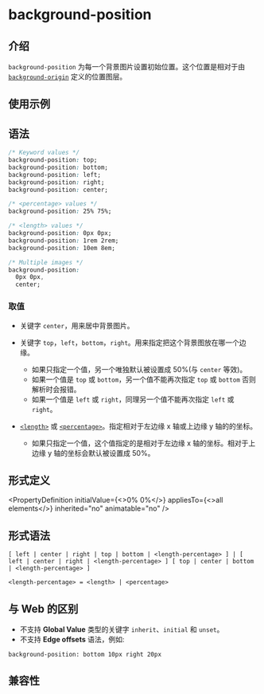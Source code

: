 # background-position

## 介绍

`background-position` 为每一个背景图片设置初始位置。这个位置是相对于由 [`background-origin`](./background-origin.mdx) 定义的位置图层。

## 使用示例


<Go
  example="css-api"
  defaultFile="src/background-position/App.tsx"
  img="https://lf-lynx.tiktok-cdns.com/obj/lynx-artifacts-oss-sg/lynx-website/assets/doc/css/background-position.jpg"
  defaultEntryFile="dist/background-position.lynx.bundle"
  entry="src/background-position"
/>

## 语法

```css
/* Keyword values */
background-position: top;
background-position: bottom;
background-position: left;
background-position: right;
background-position: center;

/* <percentage> values */
background-position: 25% 75%;

/* <length> values */
background-position: 0px 0px;
background-position: 1rem 2rem;
background-position: 10em 8em;

/* Multiple images */
background-position:
  0px 0px,
  center;
```

### 取值

- 关键字 `center`，用来居中背景图片。

- 关键字 `top`，`left`，`bottom`，`right`。用来指定把这个背景图放在哪一个边缘。

  - 如果只指定一个值，另一个唯独默认被设置成 50%(与 `center` 等效)。
  - 如果一个值是 `top` 或 `bottom`，另一个值不能再次指定 `top` 或 `bottom` 否则解析时会报错。
  - 如果一个值是 `left` 或 `right`，同理另一个值不能再次指定 `left` 或 `right`。

- [`<length>`](/api/css/data-type/length.mdx) 或 [`<percentage>`](/api/css/data-type/percentage.mdx)。指定相对于左边缘 x 轴或上边缘 y 轴的的坐标。
  - 如果只指定一个值，这个值指定的是相对于左边缘 x 轴的坐标。相对于上边缘 y 轴的坐标会默认被设置成 50%。

## 形式定义


<PropertyDefinition
  initialValue={<>0% 0%</>}
  appliesTo={<>all elements</>}
  inherited="no"
  animatable="no"
/>

## 形式语法

```
[ left | center | right | top | bottom | <length-percentage> ] | [ left | center | right | <length-percentage> ] [ top | center | bottom | <length-percentage> ]

<length-percentage> = <length> | <percentage>
```

## 与 Web 的区别

- 不支持 **Global Value** 类型的关键字 `inherit`、`initial` 和 `unset`。
- 不支持 **Edge offsets** 语法，例如:

```
background-position: bottom 10px right 20px
```

## 兼容性


<LegacyCompatTable metadata="css/properties/background-position" />
